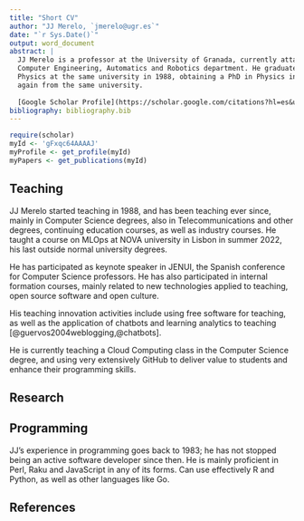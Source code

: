 ```yaml
---
title: "Short CV"
author: "JJ Merelo, `jmerelo@ugr.es`"
date: "`r Sys.Date()`"
output: word_document
abstract: |
  JJ Merelo is a professor at the University of Granada, currently attached to the
  Computer Engineering, Automatics and Robotics department. He graduated in
  Physics at the same university in 1988, obtaining a PhD in Physics in 1994,
  again from the same university.
  
  [Google Scholar Profile](https://scholar.google.com/citations?hl=es&user=gFxqc64AAAAJ)
bibliography: bibliography.bib
---
```


```r
require(scholar)
myId <- 'gFxqc64AAAAJ'
myProfile <- get_profile(myId)
myPapers <- get_publications(myId)
```


## Teaching

JJ Merelo started teaching in 1988, and has been teaching ever since, mainly in Computer Science degrees, also in Telecommunications and other degrees, continuing education courses, as well as industry courses. He taught a course on MLOps at NOVA university in Lisbon in summer 2022, his last outside normal university degrees.

He has participated as keynote speaker in JENUI, the Spanish conference for Computer Science professors. He has also participated in internal formation courses, mainly related to new technologies applied to teaching, open source software and open culture.

His teaching innovation activities include using free software for teaching, as well as the application of chatbots and learning analytics to teaching [@guervos2004weblogging,@chatbots].

He is currently teaching a Cloud Computing class in the Computer Science degree, and using very extensively GitHub to deliver value to students and enhance their programming skills.

## Research

## Programming

JJ's experience in programming goes back to 1983; he has not stopped being an
active software developer since then. He is mainly proficient in Perl, Raku and
JavaScript in any of its forms. Can use effectively R and Python, as well as
other languages like Go.

## References

